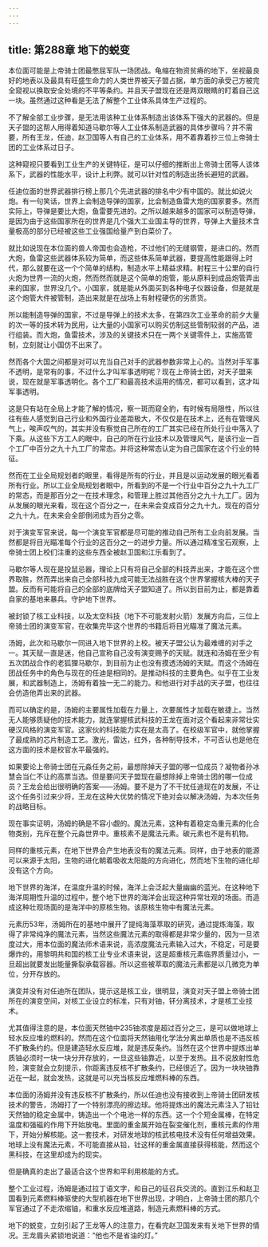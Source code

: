 ```yaml
---
---
---
```

title: 第288章 地下的蜕变
---



本位面可能是上帝骑士团最憋屈军队一场团战。龟缩在物资贫瘠的地下，坐视最良好的地表以及最具有旺盛生命力的人类世界被天子盟占据，单方面的承受己方被完全窥视以换取安全处境的不平等条约。并且天子盟现在还是两双眼睛的盯着自己这一块。虽然通过这种看是无法了解整个工业体系具体生产过程的。

不了解全部工业步骤，是无法用该种工业体系制造出该体系下强大的武器的。但是天子盟的这帮人用得着知道马歇尔等人工业体系制造武器的具体步骤吗？并不需要，所有王龙，任迪，赵卫国等人有自己的工业体系，用不着靠着抄三位上帝骑士团的工业体系过日子。

这种窥视只要看到工业生产的关键特征，是可以仔细的推断出上帝骑士团等人该体系下，武器的性能水平，设计上利弊。就可以针对性的制造出扬长避短的武器。

任迪位面的世界武器排行榜上那几个先进武器的排名中少有中国的。就比如说火炮。有一句笑话，世界上会制造导弹的国家，比会制造鱼雷大炮的国家要多。然而实际上，导弹是要比大炮，鱼雷要先进的。之所以越来越多的国家可以制造导弹，是因为由于这些国家所在的世界是几个强大工业国主导的世界，导弹上大量技术含量极高的部分已经被这些工业强国给量产到白菜价了。

就比如说现在本位面的兽人帝国也会造枪，不过他们的无缝钢管，是进口的。然而大炮，鱼雷这些武器体系较为简单，而这些体系简单武器，要提高性能跟得上时代，那么就要在这一个个简单的结构，制造水平上精益求精。射程三十公里的自行火炮为世界一流的火炮，然而然而就是这个简单的炮管，能从原料到成品炮管弄出来的国家，世界没几个。小国家，就是能从外面买到各种电子仪器设备，但是就是这个炮管大件被管制，造出来就是在战场上有射程硬伤的劣质货。

所以能制造导弹的国家，不过是导弹上的技术太多，在第四次工业革命的前夕大量的次一等的技术转为民用，让大量的小国家可以购买仿制这些管制较弱的产品，进行组装。而大炮，鱼雷技术，涉及的关键技术只在一两个关键零件上，实施高管制，立刻就让小国仿不出来了。

然而各个大国之间都是对可以充当自己对手的武器参数非常上心的。当然对手军事不透明，是常有的事，不过什么才叫军事透明呢？现在上帝骑士团，对天子盟来说，现在就是军事透明化。各个工厂和最高技术运用的情况，都可以看到，这才叫军事透明。

这是只有站在全局上才能了解的情况，察一斑而窥全豹，有时候有局限性，所以往往有些人感觉到自己行业和外国行业差距极大，不仅仅是在技术上，还有在管理风气上，唉声叹气的，其实并没有察觉自己所在的工厂其实已经在所处行业中落入了下乘。从这些下方工人的眼中，自己的所在行业技术以及管理风气，是该行业一百个工厂中百分之九十九工厂的常态。并将这种常态认定为自己国家在这个行业的特征。

然而在工业全局规划者的眼里，看得是所有的行业，并且是以运动发展的眼光看着所有行业。所以工业全局规划者眼中，所看到的不是一个行业中百分之九十九工厂的常态，而是那百分之一在技术理念，和管理上胜过其他百分之九十九工厂。因为从发展的眼光来看，现在这个百分之一，在未来会变成百分之九十九，现在的百分之九十九，在未来会全部倒闭成为百分之零。

对于演变军官来说，每一个演变军官都是尽可能的推动自己所有工业向前发展。当然都是将目光瞄准每个行业的这百分之一的进步力量。所以通过精准宝石观察，上帝骑士团上校们注重的这些东西全被赵卫国和江乐看到了。

马歇尔等人现在是投鼠忌器，理论上只有将自己全部的科技弄出来，才能在这个世界取胜，然而弄出来自己全部科技九成可能无法战胜在这个世界掌握核大棒的天子盟。反而有可能将自己的全部的底牌给天子盟知道了。所以到目前为止，都是靠着自家的基地来暴兵。守护地下世界。

被封锁了核工业科技，以及太空科技（地下不可能发射火箭）发展方向后，三位上帝骑士团的演变军官，在收集完毕这个世界的书籍后将目光瞄准了魔法元素。

汤姆，此次和马歇尔一同进入地下世界的上校。被天子盟公认为最难缠的对手之一。其天赋一直是迷，他自己宣称自己没有演变赐予的天赋。就连和汤姆在至少有五次团战合作的老狐狸马歇尔，到目前为止也没有摸透汤姆的天赋。而这个汤姆在团战任务中的角色与现在的任迪是相同的。是推动科技的主要角色。似乎在工业发展，和武器制造上，汤姆有着独一无二的能力。和他进行对手战的天子盟，也往往会仿造他弄出来的武器。

而可以确定的是，汤姆的主要属性加载在力量上，次要属性才加载在敏捷上。当然无人能够质疑他的技术能力，就连掌握核武科技的王龙在面对这个看起来非常壮实硬汉风格的演变军官。这家伙的科技能力实在是太高了。在校级军官中，就他掌握了最成熟的芯片制造工艺。激光，雷达，红外，各种制导技术，不可否认也是他在这方面的技术是校官水平最强的。

如果要论上帝骑士团在元淼任务之前，最想除掉天子盟的哪一位成员？凝物者孙冰慧会当仁不让的高票当选。但是要问天子盟现在最想除掉上帝骑士团的哪一位成员？王龙会给出很明确的答案——汤姆。要不是为了不干扰任迪现在的发展，不让这个任务引过来少将，王龙在这种大优势的情况下绝对会以解决汤姆，为本次任务的战略目标。

现在事实证明，汤姆的确是不容小觑的。魔法元素，这种有着稳定岛重元素的化合物类别，充斥在整个元淼世界中。重核素不是魔法元素。碳元素也不是有机物。

同样的重核元素，在地下世界会产生地表没有的魔法元素。同样，由于地表的能源可以来源于太阳，生物的进化朝着吸收太阳能的方向进化，然而地下生物的进化却没有这个方向。

地下世界的海洋，在温度升温的时候，海洋上会泛起大量幽幽的蓝光。在这种地下海洋周期性升温的过程中，整个地下世界的海洋会出现这种异常壮观的场面。而造成这种壮观场面的是海洋中的原核生物。该原核生物中有魔法元素。

元素历53年，汤姆所在的基地中展开了提纯海藻萃取的研究，通过提炼海藻，取得了非常纯净的魔法元素，当然这些魔法元素的取得都是非常少量的，因为一旦浓度过大，用本位面的魔法师术语来说，高浓度魔法元素输入过大，不稳定，可是要爆炸的，用黎明共和国的核工业专业术语来说，这是超重核元素临界质量过小，一旦超出就要发出能量撕裂承载容器。所以这些被萃取的魔法元素都是以几微克为单位，分开存放的。

演变并没有对任迪所在团队，提示这是核工业，很明显，演变对天子盟上帝骑士团所在的演变空间，对核工业设立的标准，只有对铀，钚分离技术，才是核工业技术。

尤其值得注意的是，本位面天然铀中235铀浓度是超过百分之三，是可以做地球上轻水反应堆的燃料的。然而在这个位面将天然铀用化学法分离出单质也是不违反核不扩散条约的。但是建造轻水反应堆，就是违反条约。当然在这个世界中提炼出单质铀必须时一块一块分开存放的，一旦这些铀靠近，以至于发热。且不说放射性危险，演变就会立刻提示，你距离违反核不扩散条约，已经很近了。因为一块块铀靠近在一起，就会发热，这就是可以充当核反应堆燃料棒的东西。

本位面的汤姆并没有违反核不扩散条约，所以任迪也没有接收到上帝骑士团研发核技术的警告，汤姆打了一个特别漂亮的擦边球。他将提炼出的魔法元素注入了铅钍天然铀的稳定金属中，铸造出一个个电池一样的东西。这一个个短金属棒，在特定温度和强磁的作用下开始放电。里面的重金属开始在裂变催化剂，重核元素的作用下，开始分解核能。这一套技术，对研发地球的核武核电技术没有任何增益效果。地球上没有魔法元素，不可能直接从铅，钍这样的重金属直接获得核能，然而这个黑科技，在这里却成为的现实。

但是确真的走出了最适合这个世界和平利用核能的方式。

整个工业过程，汤姆是通过拉丁语文字，和自己的征召兵交流的。直到江乐和赵卫国看到元素燃料棒驱使的大型机器在地下世界出现，才明白，上帝骑士团的那几个军官通过了不走浓缩铀，和重水反应堆道路，制造元素燃料棒的方式。

地下的蜕变，立刻引起了王龙等人的注意力，在看完赵卫国发来有关地下世界的情况。王龙眉头紧锁地说道：“他也不是省油的灯。”